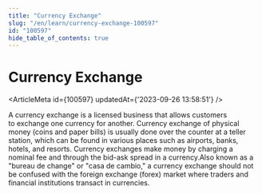 ```yaml
---
title: "Currency Exchange"
slug: "/en/learn/currency-exchange-100597"
id: "100597"
hide_table_of_contents: true
---
```



# Currency Exchange

<ArticleMeta id={100597} updatedAt={'2023-09-26 13:58:51'} />
<div className='border-solid border-b border-t-0 my-4 border-[var(--ifm-color-gray-300)]' />

A currency exchange is a licensed business that allows customers to exchange one currency for another. Currency exchange of physical money (coins and paper bills) is usually done over the counter at a teller station, which can be found in various places such as airports, banks, hotels, and resorts. Currency exchanges make money by charging a nominal fee and through the bid-ask spread in a currency.Also known as a "bureau de change" or "casa de cambio," a currency exchange should not be confused with the foreign exchange (forex) market where traders and financial institutions transact in currencies.
